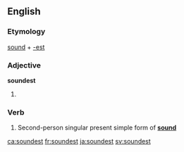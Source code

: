 ==English==

===Etymology===
[[sound]] + [[-est]]

===Adjective===
'''soundest'''

# {{en-superlative of|sound}}

===Verb===
{{en-verb form}}

# {{context|archaic|lang=en}} Second-person singular present simple form of '''[[sound]]'''

[[ca:soundest]]
[[fr:soundest]]
[[ja:soundest]]
[[sv:soundest]]